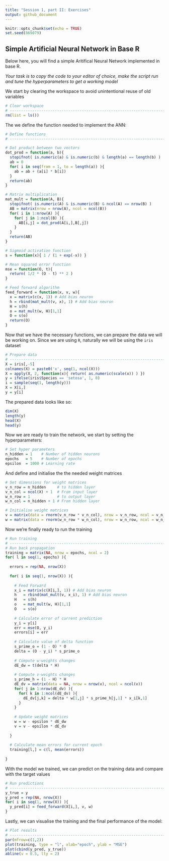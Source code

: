 ```yaml
---
title: "Session 1, part II: Exercises"
output: github_document
---
```


```r
knitr::opts_chunk$set(echo = TRUE)
set.seed(869079)
```

## Simple Artificial Neural Network in Base R

Below here, you will find a simple Aritifical Neural Network implemented in base R.

_Your task is to copy the code to your editor of choice, make the script run and tune the hyperparameters to get a working model_

We start by clearing the workspace to avoid unintentional reuse of old variables

```r
# Clear workspace
# ------------------------------------------------------------------------------
rm(list = ls())
```

The we define the function needed to implement the ANN:

```r
# Define functions
# ------------------------------------------------------------------------------

# Dot product between two vectors
dot_prod = function(a, b){
  stopifnot( is.numeric(a) & is.numeric(b) & length(a) == length(b) )
  ab = 0
  for( i in seq(from = 1, to = length(a)) ){
    ab = ab + (a[i] * b[i])
  }
  return(ab)
}

# Matrix multiplication
mat_mult = function(A, B){
  stopifnot( is.numeric(A) & is.numeric(B) & ncol(A) == nrow(B) )
  AB = matrix(nrow = nrow(A), ncol = ncol(B))
  for( i in 1:nrow(A) ){
    for( j in 1:ncol(B) ){
      AB[i,j] = dot_prod(A[i,],B[,j])
    }
  }
  return(AB)
}

# Sigmoid activation function
s = function(x){ 1 / (1 + exp(-x)) }

# Mean squared error function
mse = function(O, t){
  return( 1/2 * (O - t) ** 2 )
}

# Feed forward algorithm
feed_forward = function(x, v, w){
  x = matrix(c(x, 1)) # Add bias neuron
  h = rbind(mat_mult(v, x), 1) # Add bias neuron
  H = s(h)
  o = mat_mult(w, H)[1,1]
  O = s(o)
  return(O)
}
```

Now that we have the necessary functions, we can prepare the data we will be working on. Since we are using `R`, naturally we will be using the `iris` dataset

```r
# Prepare data
# ------------------------------------------------------------------------------
X = iris[,-5]
colnames(X) = paste0('x', seq(1, ncol(X)))
X = apply(X, 2, function(x){ return( as.numeric(scale(x)) ) })
y = ifelse(iris$Species == 'setosa', 1, 0)
i = sample(seq(1, length(y)))
X = X[i,]
y = y[i]
```

The prepared data looks like so:

```r
dim(X)
length(y)
head(X)
head(y)
```

Now we are ready to train the network, we start by setting the hyperparameters:

```r
# Set hyper parameters
n_hidden = 1    # Number of hidden neurons
epochs   = 5    # Number of epochs
epsilon  = 1000 # Learning rate
```

And define and initialise the the needed weight matrices

```r
# Set dimensions for weight matrices
v_n_row = n_hidden     # to hidden layer
v_n_col = ncol(X) + 1  # From input layer
w_n_row = 1            # to output layer
w_n_col = n_hidden + 1 # From hidden layer

# Initialise weight matrices
v = matrix(data = rnorm(v_n_row * v_n_col), nrow = v_n_row, ncol = v_n_col)
w = matrix(data = rnorm(w_n_row * w_n_col), nrow = w_n_row, ncol = w_n_col)
```

Now we're finally ready to run the training

```r
# Run training
# ------------------------------------------------------------------------------
# Run back propagation
training = matrix(NA, nrow = epochs, ncol = 2)
for( l in seq(1, epochs) ){
  
  errors = rep(NA, nrow(X))
  
  for( i in seq(1, nrow(X)) ){
    
    # Feed Forward
    x_i = matrix(c(X[i,], 1)) # Add bias neuron
    h   = rbind(mat_mult(v, x_i), 1) # Add bias neuron
    H   = s(h)
    o   = mat_mult(w, H)[1,1]
    O   = s(o)
    
    # Calculate error of current prediction
    y_i = y[i]
    err = mse(O, y_i)
    errors[i] = err
    
    # Calculate value of delta function
    s_prime_o = (1 - O) * O
    delta = (O - y_i) * s_prime_o
    
    # Compute w-weights changes
    dE_dw = t(delta * H)
    
    # Compute v-weights changes
    s_prime_h = (1 - H) * H
    dE_dv = matrix(data = NA, nrow = nrow(v), ncol = ncol(v))
    for( j in 1:nrow(dE_dv) ){
      for( k in 1:ncol(dE_dv) ){
        dE_dv[j,k] = delta * w[1,j] * s_prime_h[j,1] * x_i[k,1]
      }
    }
    
    # Update weight matrices
    w = w - epsilon * dE_dw
    v = v - epsilon * dE_dv
    
  }
  
  # Calculate mean errors for current epoch
  training[l,] = c(l, mean(errors))
  
}
```

With the model we trained, we can predict on the training data and compare with the target values

```r
# Run predictions
# ------------------------------------------------------------------------------
y_true = y
y_pred = rep(NA, nrow(X))
for( i in seq(1, nrow(X)) ){
  y_pred[i] = feed_forward(X[i,], v, w)
}
```

Lastly, we can visualise the training and the final performance of the model:

```r
# Plot results
# ------------------------------------------------------------------------------
par(mfrow=c(1,2))
plot(training, type = "l", xlab="epoch", ylab = "MSE")
plot(cbind(y_pred, y_true))
abline(v = 0.5, lty = 2)
```
